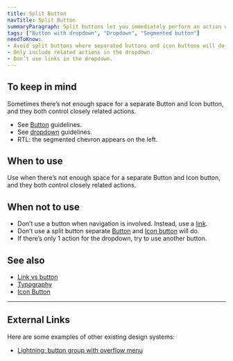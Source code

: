 ```yaml
---
title: Split Button
navTitle: Split Button
summaryParagraph: Split buttons let you immediately perform an action or choose additional options from a dropdown.
tags: ["Button with dropdown", "Dropdown", "Segmented button"]
needToKnow:
- Avoid split buttons where separated buttons and icon buttons will do.
- Only include related actions in the dropdown.
- Don’t use links in the dropdown.
---
```


## To keep in mind

Sometimes there’s not enough space for a separate Button and Icon button, and they both control closely related actions. 

*   See [Button](/components/button) guidelines.
*   See [dropdown](/components/dropdown) guidelines.
*   RTL: the segmented chevron appears on the left.

## When to use

Use when there’s not enough space for a separate Button and Icon button, and they both control closely related actions. 

## When not to use

*   Don’t use a button when navigation is involved. Instead, use a [link](/guidelines/link-vs-button/).
*   Don’t use a split button separate [Button](/components/button) and [Icon button](/components/icon-button) will do.
*   If there’s only 1 action for the dropdown, try to use another button.

## See also

*   [Link vs button](/components/icon-button)
*   [Typography](/guidelines/typography)
*   [Icon Button](/components/icon-button)

---

## External Links

Here are some examples of other existing design systems:

- [Lightning: button group with overflow menu](https://www.lightningdesignsystem.com/components/button-groups/#With-Overflow-Menu)

